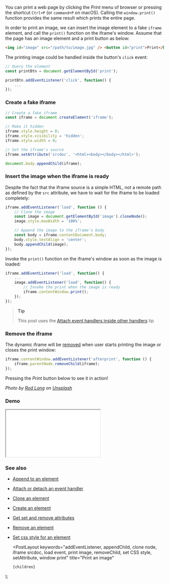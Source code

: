 
You can print a web page by clicking the _Print_ menu of browser or pressing the shortcut `Ctrl+P` (or `command+P` on macOS). Calling the `window.print()` function provides the same result which prints the entire page.

In order to print an image, we can insert the image element to a fake `iframe` element, and call the `print()` function on the iframe's window. Assume that the page has an image element and a print button as below:

```html
<img id="image" src="/path/to/image.jpg" /> <button id="print">Print</button>
```

The printing image could be handled inside the button's `click` event:

```js
// Query the element
const printBtn = document.getElementById('print');

printBtn.addEventListener('click', function() {
    ...
});
```

### Create a fake iframe

```js
// Create a fake iframe
const iframe = document.createElement('iframe');

// Make it hidden
iframe.style.height = 0;
iframe.style.visibility = 'hidden';
iframe.style.width = 0;

// Set the iframe's source
iframe.setAttribute('srcdoc', '<html><body></body></html>');

document.body.appendChild(iframe);
```

### Insert the image when the iframe is ready

Despite the fact that the iframe source is a simple HTML, not a remote path as defined by the `src` attribute, we have to wait for the iframe to be loaded completely:

```js
iframe.addEventListener('load', function () {
    // Clone the image
    const image = document.getElementById('image').cloneNode();
    image.style.maxWidth = '100%';

    // Append the image to the iframe's body
    const body = iframe.contentDocument.body;
    body.style.textAlign = 'center';
    body.appendChild(image);
});
```

Invoke the `print()` function on the iframe's window as soon as the image is loaded:

```js
iframe.addEventListener('load', function() {
    ...
    image.addEventListener('load', function() {
        // Invoke the print when the image is ready
        iframe.contentWindow.print();
    });
});
```

> **Tip**
>
> This post uses the [Attach event handlers inside other handlers](/attach-event-handlers-inside-other-handlers) tip

### Remove the iframe

The dynamic iframe will be [removed](/remove-an-element) when user starts printing the image or closes the print window:

```js
iframe.contentWindow.addEventListener('afterprint', function () {
    iframe.parentNode.removeChild(iframe);
});
```

Pressing the _Print_ button below to see it in action!

_Photo by [Rod Long](https://unsplash.com/@rodlong) on [Unsplash](https://unsplash.com/photos/J-ygvQbilXU)_

### Demo

<iframe src="/demo/print-an-image/index.html"></iframe>

### See also

-   [Append to an element](/append-to-an-element)
-   [Attach or detach an event handler](/attach-or-detach-an-event-handler)
-   [Clone an element](/clone-an-element)
-   [Create an element](/create-an-element)
-   [Get set and remove attributes](/get-set-and-remove-attributes)
-   [Remove an element](/remove-an-element)
-   [Set css style for an element](/set-css-style-for-an-element)

    <PostLayout
        keywords="addEventListener, appendChild, clone node, iframe srcdoc, load event, print image, removeChild, set CSS style, setAttribute, window print"
        title="Print an image"
    >
        {children}
    </PostLayout>
);
